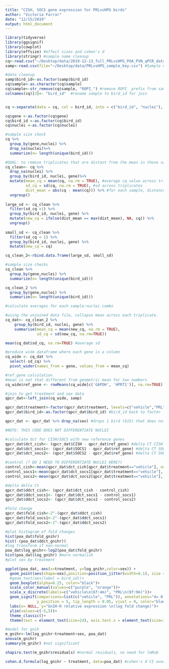 ```yaml
---
title: "CISH, SOCS gene expression for PRLvsHPG birds"
author: "Victoria Farrar"
date: "12/15/2019"
output: html_document
---
```

```r
library(tidyverse)
library(ggsignif)
library(cowplot)
library(effsize) #effect sizes and cohen's d
library(stringr) #sample name cleanup
cq<-read.csv("~/Desktop/data/2019-12-13_full_PRLvsHPG_POA_PVN_qPCR_data.csv", header=TRUE) #uncleaned data
samp<-read.csv(file="~/Desktop/data/PRLvsHPG_sample_key.csv") #Sample data with sex and stage, will be used for joins later

#data cleanup
samp$bird_id<-as.factor(samp$bird_id)
cq$sample<-as.character(cq$sample)
cq$sample<-str_remove(cq$sample, "ROPI_") #remove ROPI_ prefix from sample names to make uniform
colnames(cq)[3]<- "bird_id"  #rename sample to bird_id for join 


cq <-separate(data = cq, col = bird_id, into = c("bird_id", "nuclei"), sep = "_") #error here will be for H2O wells

cq$gene <-as.factor(cq$gene)
cq$bird_id <-as.factor(cq$bird_id)
cq$nuclei <-as.factor(cq$nuclei)

#sample size check 
cq %>%
  group_by(gene,nuclei) %>%
  drop_na(nuclei)%>%
  summarize(n= length(unique(bird_id)))
```

```r
#GOAL: to remove triplicates that are distant from the mean in those sample:gene combos that have a standard deviation > 1 in the triplicates 
cq_clean<- cq %>%
  drop_na(nuclei) %>%
  group_by(bird_id, nuclei, gene)%>%
  mutate(mean_cq = mean(cq, na.rm = TRUE), #average cq value across triplicates
         sd_cq = sd(cq, na.rm = TRUE), #sd across triplicates
         dist_mean = abs(cq - mean(cq))) %>% #for each sample, distance from mean cq 
  ungroup()
  
large_sd <- cq_clean %>%
  filter(sd_cq >1) %>%
  group_by(bird_id, nuclei, gene) %>%
  mutate(new_cq = ifelse(dist_mean == max(dist_mean), NA, cq)) %>%
  ungroup()
  
small_sd <- cq_clean %>%
  filter(sd_cq < 1) %>%
  group_by(bird_id, nuclei, gene) %>%
  mutate(new_cq = cq)

cq_clean_2<-rbind.data.frame(large_sd, small_sd)

#sample size checks
cq_clean %>%
  group_by(gene,nuclei) %>%
  summarize(n= length(unique(bird_id)))

cq_clean_2 %>%
  group_by(gene,nuclei) %>%
  summarize(n= length(unique(bird_id)))
```

```r
#calculate averages for each sample:nuclei combo

#using the unjoined data file, collapse mean across each triplicate. 
cq_dat<- cq_clean_2 %>%
    group_by(bird_id, nuclei, gene) %>% 
    summarise(mean_cq = mean(new_cq, na.rm = TRUE),
              sd_cq = sd(new_cq, na.rm=TRUE)) 

mean(cq_dat$sd_cq, na.rm=TRUE) #average sd 

#produce wide dataframe where each gene is a column
cq_wide <- cq_dat %>%
  select(-sd_cq) %>%
  pivot_wider(names_from = gene, values_from = mean_cq)
```

```r
#ref_gene calculation
#mean is not that different from geometric mean for two numbers
cq_wide$ref_gene <- rowMeans(cq_wide[c('GAPDH', 'HPRT1')], na.rm=TRUE) 

#join to get treatment and sex data 
qpcr_dat<-left_join(cq_wide, samp)

qpcr_dat$treatment<-factor(qpcr_dat$treatment, levels=c("vehicle","PRL")) #manually re-orders stages
qpcr_dat$bird_id<-as.factor(qpcr_dat$bird_id) #bird_id back to factor 

qpcr_dat <- qpcr_dat %>% drop_na(sex) #drops 1 bird (615) that does not have information
```

```r
#NOTE: THIS CODE DOES NOT DIFFERENTIATE NUCLEI 

#calculate dct for CISH/SOCS with new reference genes 
qpcr_dat$dct_cish<- (qpcr_dat$CISH - qpcr_dat$ref_gene) #delta CT CISH
qpcr_dat$dct_socs1<- (qpcr_dat$SOCS1 - qpcr_dat$ref_gene) #delta CT SOCS1
qpcr_dat$dct_socs2<- (qpcr_dat$SOCS2 - qpcr_dat$ref_gene) #delta CT SOCS2

#control (? DO I NEED TO DIFFERENTIATE NUCLEI HERE?)
control_cish<-mean(qpcr_dat$dct_cish[qpcr_dat$treatment=="vehicle"], na.rm = TRUE)
control_socs1<-mean(qpcr_dat$dct_socs1[qpcr_dat$treatment=="vehicle"], na.rm = TRUE)
control_socs2<-mean(qpcr_dat$dct_socs2[qpcr_dat$treatment=="vehicle"], na.rm = TRUE)

#delta delta Ct 
qpcr_dat$ddct_cish<- (qpcr_dat$dct_cish - control_cish)
qpcr_dat$ddct_socs1<- (qpcr_dat$dct_socs1 - control_socs1)
qpcr_dat$ddct_socs2<- (qpcr_dat$dct_socs2 - control_socs2)

#fold change
qpcr_dat$fold_cish<-2^-(qpcr_dat$ddct_cish)
qpcr_dat$fold_socs1<-2^-(qpcr_dat$ddct_socs1)
qpcr_dat$fold_socs2<-2^-(qpcr_dat$ddct_socs2)

```

```r
#plot histogram of fold changes
hist(poa_dat$fold_gnihr)
hist(-(poa_dat$ddct_gnihr))
#log transform if non-normal
poa_dat$log_gnihr<-log2(poa_dat$fold_gnihr)
hist(poa_dat$log_gnihr) #more normalish
#plot sex by treatment 

ggplot(poa_dat, aes(x=treatment, y=log_gnihr,color=sex)) +
  geom_point(aes(shape=sex),position=position_jitter(width=0.1), size = 4)+
  #geom_text(aes(label = bird_id))+
  geom_boxplot(alpha=0.25, color="black")+
  scale_color_manual(values=c("purple", "orange"))+
  scale_x_discrete(labels=c("vehicle\n(6f:4m)", "PRL\n(9f:9m)"))+
  geom_signif(comparisons=list(c("vehicle", "PRL")), annotations="d= 0.55, n.s.",
              y_position = 5, tip_length = 0.05, vjust = 0, color="black", textsize = 5 )+
  labs(x= NULL, y="GnIH-R relative expression \n(log fold change)")+
  ylim(values=c(-5,5))+
  theme_classic()+ 
  theme(text = element_text(size=24), axis.text.x = element_text(size=16), legend.position = "none")

#model for gnih
m_gnihr<-lm(log_gnihr~treatment+sex, poa_dat)
anova(m_gnihr)
summary(m_gnihr) #not significant

shapiro.test(m_gnihr$residuals) #normal residuals, no need for lmRob

cohen.d.formula(log_gnihr ~ treatment, data=poa_dat) #cohen's d CI overlaps with 0, indicating no sig effect

```

